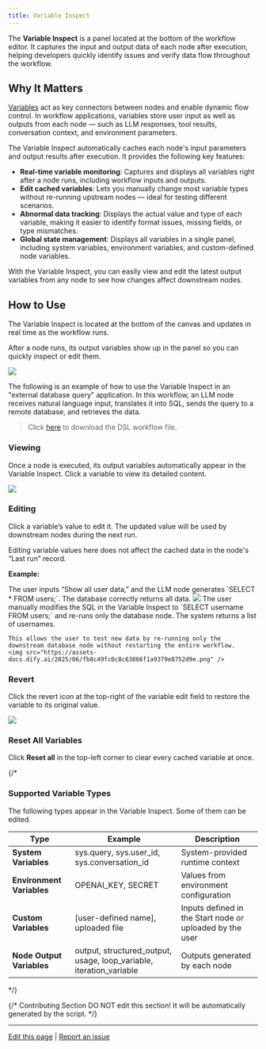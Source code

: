 ```yaml
---
title: Variable Inspect
---
```


The **Variable Inspect** is a panel located at the bottom of the workflow editor. It captures the input and output data of each node after execution, helping developers quickly identify issues and verify data flow throughout the workflow.

## Why It Matters

[Variables](/versions/3-0-x/en-us/user-guide/workflow/variables) act as key connectors between nodes and enable dynamic flow control. In workflow applications, variables store user input as well as outputs from each node — such as LLM responses, tool results, conversation context, and environment parameters.

The Variable Inspect automatically caches each node's input parameters and output results after execution. It provides the following key features:

- **Real-time variable monitoring**: Captures and displays all variables right after a node runs, including workflow inputs and outputs.
- **Edit cached variables**: Lets you manually change most variable types without re-running upstream nodes — ideal for testing different scenarios.
- **Abnormal data tracking**: Displays the actual value and type of each variable, making it easier to identify format issues, missing fields, or type mismatches.
- **Global state management**: Displays all variables in a single panel, including system variables, environment variables, and custom-defined node variables.

With the Variable Inspect, you can easily view and edit the latest output variables from any node to see how changes affect downstream nodes.

## How to Use

The Variable Inspect is located at the bottom of the canvas and updates in real time as the workflow runs.

After a node runs, its output variables show up in the panel so you can quickly inspect or edit them.

![](https://assets-docs.dify.ai/2025/06/38f26d7339f64abfdfb6955b1c34f4ae.png)

The following is an example of how to use the Variable Inspect in an "external database query" application. In this workflow, an LLM node receives natural language input, translates it into SQL, sends the query to a remote database, and retrieves the data.

> Click [here](https://assets-docs.dify.ai/2025/06/ac4da5ed5506f8a34aae7f0b88323f37.yml) to download the DSL workflow file.

### Viewing

Once a node is executed, its output variables automatically appear in the Variable Inspect. Click a variable to view its detailed content.

![](https://assets-docs.dify.ai/2025/06/94a4741c25204db5fd1281ec475093d9.png)

### Editing

Click a variable’s value to edit it. The updated value will be used by downstream nodes during the next run.

<Info>
    Editing variable values here does not affect the cached data in the node's “Last run” record.
</Info>

**Example:**

<Steps>
  <Step title="Default Result">
    The user inputs “Show all user data,” and the LLM node generates `SELECT * FROM users;`. The database correctly returns all data.
    <img src="https://assets-docs.dify.ai/2025/06/dcf4b0048bf1ed802369ab10731a4848.png" />
  </Step>
  <Step title="After Editing the Variable">
    The user manually modifies the SQL in the Variable Inspect to `SELECT username FROM users;` and re-runs only the database node. The system returns a list of usernames.

    This allows the user to test new data by re-running only the downstream database node without restarting the entire workflow.
    <img src="https://assets-docs.dify.ai/2025/06/fb8c49fc0c8c63866f1a9379e8752d9e.png" />
  </Step>
</Steps>

### Revert

Click the revert icon at the top-right of the variable edit field to restore the variable to its original value.

![](https://assets-docs.dify.ai/2025/06/b713290543a0feb95ecab65336e97483.png)

### Reset All Variables

Click **Reset all** in the top-left corner to clear every cached variable at once.

{/*

### Supported Variable Types

The following types appear in the Variable Inspect. Some of them can be edited.

| Type                  | Example                                 | Description                                |
|-----------------------|-----------------------------------------|--------------------------------------------|
| **System Variables**   | sys.query, sys.user_id, sys.conversation_id | System-provided runtime context            |
| **Environment Variables** | OPENAI_KEY, SECRET                    | Values from environment configuration       |
| **Custom Variables**   | [user-defined name], uploaded file      | Inputs defined in the Start node or uploaded by the user |
| **Node Output Variables** | output, structured_output, usage, loop_variable, iteration_variable | Outputs generated by each node             |

*/}

{/*
Contributing Section
DO NOT edit this section!
It will be automatically generated by the script.
*/}

---

[Edit this page](https://github.com/langgenius/dify-docs/edit/main/en/guides/workflow/debug-and-preview/variable-inspect.mdx) | [Report an issue](https://github.com/langgenius/dify-docs/issues/new?template=docs.yml)

